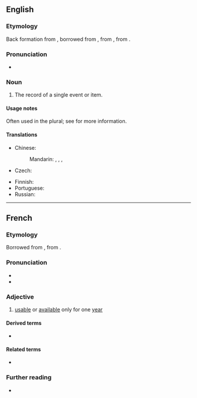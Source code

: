 {{also|annál}}
==English==

===Etymology===
Back formation from {{m|en|annals}}, borrowed from {{bor|en|frm|-}}, from {{der|en|la|annales}}, from {{m|la|annus||year}}.

===Pronunciation===
* {{IPA|/ˈænəl/|lang=en}}

===Noun===
{{en-noun}}

# The record of a single event or item.
#: {{quote-book|lang=en|year=1805|passage=In deathless '''annal'''! deathless deeds inspire:|title=The Poetical Works of the Reverend Dr. Ed. Young: with the life of the author|volume=3|author={{w|Edward Young}}|url=https://books.google.com.sg/books?id=IkcWAAAAYAAJ|pageurl=https://books.google.com.sg/books?id=IkcWAAAAYAAJ&pg=PA154|isbn=9781355696506}}

====Usage notes====
Often used in the plural; see {{m|en|annals}} for more information.

====Translations====
{{trans-top|record of a single event or item}}
* Chinese:
*: Mandarin: {{t+|cmn|記錄}}, {{t+|cmn|记录|tr=jìlù}}, {{t+|cmn|本紀}}, {{t+|cmn|本纪|tr=本纪}} {{qualifier|of a monarch}}
* Czech: {{t|cs|anály|m-p}}
{{trans-mid}}
* Finnish: {{t+|fi|annaali}}
* Portuguese: {{t+|pt|anal|m}}
* Russian: {{t-needed|ru}}
{{trans-bottom}}

----

==French==

===Etymology===
Borrowed from {{bor|fr|la|annalis}}, from {{m|la|annus||year}}.

===Pronunciation===
* {{IPA|/anal/|lang=fr}}
* {{homophones|lang=fr|anal|anale|anales|annale|annales}}

===Adjective===
{{fr-adj}}

# {{lb|fr|legal}} [[usable]] or [[available]] only for one [[year]]

====Derived terms====
* {{l|fr|annalité}}

====Related terms====
* {{l|fr|année}}

===Further reading===
* {{R:TLFi}}